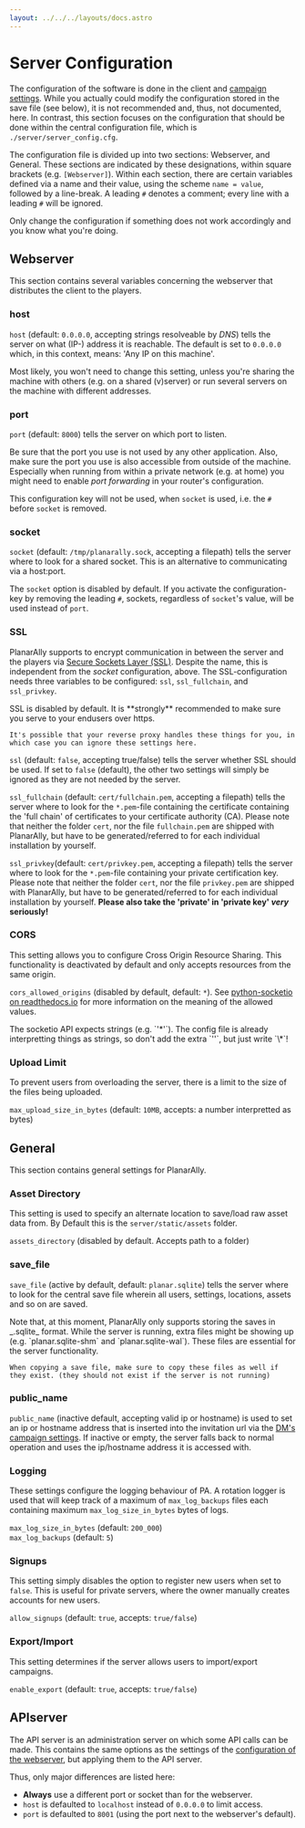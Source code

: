 ```yaml
---
layout: ../../../layouts/docs.astro
---
```



# Server Configuration

The configuration of the software is done in the client and [campaign settings](/docs/dm/settings/).
While you actually could modify the configuration stored in the save file (see below), it is not recommended and, thus, not documented, here.
In contrast, this section focuses on the configuration that should be done within the central configuration file, which is `./server/server_config.cfg`.

The configuration file is divided up into two sections: Webserver, and General.
These sections are indicated by these designations, within square brackets (e.g. `[Webserver]`).
Within each section, there are certain variables defined via a name and their value, using the scheme `name = value`, followed by a line-break.
A leading `#` denotes a comment; every line with a leading `#` will be ignored.

Only change the configuration if something does not work accordingly and you know what you're doing.

## Webserver

This section contains several variables concerning the webserver that distributes the client to the players.

### host

`host` (default: `0.0.0.0`, accepting strings resolveable by _DNS_) tells the server on what (IP-) address it is reachable.
The default is set to `0.0.0.0` which, in this context, means: 'Any IP on this machine'.

Most likely, you won't need to change this setting, unless you're sharing the machine with others (e.g. on a shared (v)server) or run several servers on the machine with different addresses.

### port

`port` (default: `8000`) tells the server on which port to listen.

Be sure that the port you use is not used by any other application.
Also, make sure the port you use is also accessible from outside of the machine.
Especially when running from within a private network (e.g. at home) you might need to enable _port forwarding_ in your router's configuration.

This configuration key will not be used, when `socket` is used, i.e. the `#` before `socket` is removed.

### socket

`socket` (default: `/tmp/planarally.sock`, accepting a filepath) tells the server where to look for a shared socket.
This is an alternative to communicating via a host\:port.

The `socket` option is disabled by default.
If you activate the configuration-key by removing the leading `#`, sockets, regardless of `socket`'s value, will be used instead of `port`.

### SSL

PlanarAlly supports to encrypt communication in between the server and the players via [Secure Sockets Layer (SSL)](https://en.wikipedia.org/wiki/Transport_Layer_Security).
Despite the name, this is independent from the _socket_ configuration, above.
The SSL-configuration needs three variables to be configured: `ssl`, `ssl_fullchain`, and `ssl_privkey`.

<Warning>
    SSL is disabled by default. It is **strongly** recommended to make sure you serve to your endusers over https.

    It's possible that your reverse proxy handles these things for you, in which case you can ignore these settings here.

</Warning>

`ssl` (default: `false`, accepting true/false) tells the server whether SSL should be used.
If set to `false` (default), the other two settings will simply be ignored as they are not needed by the server.

`ssl_fullchain` (default: `cert/fullchain.pem`, accepting a filepath) tells the server where to look for the `*.pem`-file containing the certificate containing the 'full chain' of certificates to your certificate authority (CA).
Please note that neither the folder `cert`, nor the file `fullchain.pem` are shipped with PlanarAlly, but have to be generated/referred to for each individual installation by yourself.

`ssl_privkey`(default: `cert/privkey.pem`, accepting a filepath) tells the server where to look for the `*.pem`-file containing your private certification key.
Please note that neither the folder `cert`, nor the file `privkey.pem` are shipped with PlanarAlly, but have to be generated/referred to for each individual installation by yourself.
**Please also take the 'private' in 'private key' _very_ seriously!**

### CORS

This setting allows you to configure Cross Origin Resource Sharing.
This functionality is deactivated by default and only accepts resources from the same origin.

`cors_allowed_origins` (disabled by default, default: `*`).
See [python-socketio on readthedocs.io](https://python-socketio.readthedocs.io/en/latest/api.html#asyncserver-class) for more information on the meaning of the allowed values.

<Warning>
    The socketio API expects strings (e.g. `'*'`). The config file is already interpretting things as strings, so don't
    add the extra `''`, but just write `\*`!
</Warning>

### Upload Limit

To prevent users from overloading the server, there is a limit to the size of the files being uploaded.

`max_upload_size_in_bytes` (default: `10MB`, accepts: a number interpretted as bytes)

## General

This section contains general settings for PlanarAlly.

### Asset Directory

This setting is used to specify an alternate location to save/load raw asset data from.
By Default this is the `server/static/assets` folder.

`assets_directory` (disabled by default. Accepts path to a folder)

### save_file

`save_file` (active by default, default: `planar.sqlite`) tells the server where to look for the central save file wherein all users, settings, locations, assets and so on are saved.

<Info title="Savefile format">
    Note that, at this moment, PlanarAlly only supports storing the saves in _.sqlite_ format.
</Info>

<Warning>
    While the server is running, extra files might be showing up (e.g. `planar.sqlite-shm` and `planar.sqlite-wal`).
    These files are essential for the server functionality.

    When copying a save file, make sure to copy these files as well if they exist. (they should not exist if the server is not running)

</Warning>

### public_name

`public_name` (inactive default, accepting valid ip or hostname) is used to set an ip or hostname address that is inserted into the invitation url via the [DM's campaign settings](/docs/dm/settings/#invitation-url).
If inactive or empty, the server falls back to normal operation and uses the ip/hostname address it is accessed with.

### Logging

These settings configure the logging behaviour of PA.
A rotation logger is used that will keep track of a maximum of `max_log_backups` files each containing maximum `max_log_size_in_bytes` bytes of logs.

`max_log_size_in_bytes` (default: `200_000`) \
`max_log_backups` (default: `5`)

### Signups

This setting simply disables the option to register new users when set to `false`.
This is useful for private servers, where the owner manually creates accounts for new users.

`allow_signups` (default: `true`, accepts: `true/false`)

### Export/Import

This setting determines if the server allows users to import/export campaigns.

`enable_export` (default: `true`, accepts: `true/false`)

## APIserver

The API server is an administration server on which some API calls can be made.
This contains the same options as the settings of the [configuration of the webserver](#Webserver), but applying them to the API server.

Thus, only major differences are listed here:

-   **Always** use a different port or socket than for the webserver.
-   `host` is defaulted to `localhost` instead of `0.0.0.0` to limit access.
-   `port` is defaulted to `8001` (using the port next to the webserver's default).
